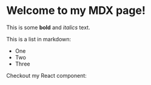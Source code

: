 # Welcome to my MDX page!
  
This is some **bold** and _italics_ text.
  
This is a list in markdown:
  
- One
- Two
- Three
  
Checkout my React component: